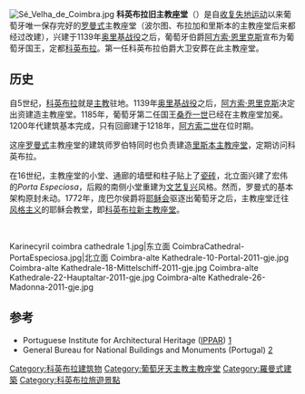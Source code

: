 [[Image:Sé_Velha_de_Coimbra.jpg|thumb]]
'''科英布拉旧主教座堂'''（{{lang-pt|'''Sé Velha de Coimbra'''}}）是自[[收复失地运动|收复失地运动]]以来葡萄牙唯一保存完好的[[罗曼式建筑|罗曼式]]主教座堂（波尔图、布拉加和里斯本的主教座堂后来都经过改建），兴建于1139年[[奥里基战役|奥里基战役]]之后，葡萄牙伯爵[[阿方索一世_(葡萄牙)|阿方索·恩里克斯]]宣布为葡萄牙国王，定都[[科英布拉|科英布拉]]。第一任科英布拉伯爵大卫安葬在此主教座堂。

==历史==
自5世纪，[[科英布拉|科英布拉]]就是[[主教|主教]]驻地。1139年[[奥里基战役|奥里基战役]]之后，[[阿方索一世_(葡萄牙)|阿方索·恩里克斯]]决定出资建造主教座堂。1185年，葡萄牙第二任国王[[桑乔一世_(葡萄牙)|桑乔一世]]已经在主教座堂加冕。1200年代建筑基本完成，只有回廊建于1218年，[[阿方索二世_(葡萄牙)|阿方索二世]]在位时期。 

这座[[罗曼式建筑|罗曼式]]主教座堂的建筑师罗伯特同时也负责建造[[里斯本主教座堂|里斯本主教座堂]]，定期访问科英布拉。

在16世纪，主教座堂的小堂、通廊的墙壁和柱子贴上了[[瓷砖|瓷砖]]，北立面兴建了宏伟的''Porta Especiosa''，后殿的南侧小堂重建为[[文艺复兴|文艺复兴]]风格。然而，罗曼式的基本架构原封未动。1772年，庞巴尔侯爵将[[耶稣会|耶稣会]]驱逐出葡萄牙之后，主教座堂迁往[[风格主义|风格主义]]的耶稣会教堂，即[[科英布拉新主教座堂|科英布拉新主教座堂]]。

<br><gallery class=center caption="科英布拉旧主教座堂 - Sé Velha de Coimbra">
Karinecyril coimbra cathedrale 1.jpg|东立面
CoimbraCathedral-PortaEspeciosa.jpg|北立面
Coimbra-alte Kathedrale-10-Portal-2011-gje.jpg
Coimbra-alte Kathedrale-18-Mittelschiff-2011-gje.jpg
Coimbra-alte Kathedrale-22-Hauptaltar-2011-gje.jpg
Coimbra-alte Kathedrale-26-Madonna-2011-gje.jpg
</gallery>

==参考==
{{Commons|Sé Velha de Coimbra}}
*Portuguese Institute for Architectural Heritage ([[IPPAR|IPPAR]]) [https://web.archive.org/web/20060614104456/http://www.ippar.pt/]
*General Bureau for National Buildings and Monuments (Portugal) [http://www.monumentos.pt]

{{coord|40|12|31.6|N|8|25|37.5|W|region:PT_type:landmark|display=title}}

[[Category:科英布拉建筑物|Category:科英布拉建筑物]]
[[Category:葡萄牙天主教主教座堂|Category:葡萄牙天主教主教座堂]]
[[Category:羅曼式建築|Category:羅曼式建築]]
[[Category:科英布拉旅遊景點|Category:科英布拉旅遊景點]]